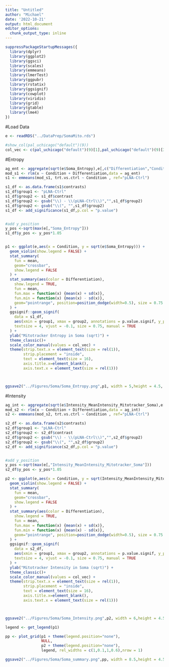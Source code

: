 ```yaml
---
title: "Untitled"
author: "Michael"
date: '2022-10-21'
output: html_document
editor_options: 
  chunk_output_type: inline
---
```




```r
suppressPackageStartupMessages({
  library(dplyr)
  library(ggplot2)
  library(ggsci)
  library(scales)
  library(emmeans)
  library(lmerTest)
  library(ggpubr)
  library(rstatix)
  library(ggsignif)
  library(cowplot)
  library(viridis)
  library(grid)
  library(gtable)
  library(lme4)
})
```




#Load Data
```r
e <- readRDS("../DataPrep/SomaMito.rds")
```



```r
#show_col(pal_uchicago("default")(9))
col_vec <- c(pal_uchicago("default")(9)[1],pal_uchicago("default")(9)[3],pal_uchicago("default")(9)[5])
```



##################
##################

#Entropy
```r
ag_ent <- aggregate(sqrt(e$Soma_Entropy),e[,c("Differentiation","Condition")], FUN=mean)
mod_s1 <- rlm(x ~ Condition + Differentiation,data = ag_ent) 
s1 <- emmeans(mod_s1, trt.vs.ctrl ~ Condition , ref="pLNA-Ctrl")

s1_df <- as.data.frame(s1$contrasts)
s1_df$group1 <- "pLNA-Ctrl"
s1_df$group2 <- s1_df$contrast
s1_df$group2 <- gsub("\\) - \\(pLNA-Ctrl\\)","",s1_df$group2)
s1_df$group2 <- gsub("\\(", "",s1_df$group2)
s1_df <- add_significance(s1_df,p.col = "p.value")


#add y_position
y_pos <-sqrt(max(e[,"Soma_Entropy"]))
s1_df$y_pos <- y_pos*1.05


p1 <- ggplot(e,aes(x = Condition, y = sqrt(e$Soma_Entropy))) + 
  geom_violin(show.legend = FALSE) +
  stat_summary(
    fun = mean,
    geom="crossbar",
    show.legend = FALSE
  ) +
  stat_summary(aes(color = Differentiation),
    show.legend = TRUE,
    fun = mean,
    fun.max = function(x) {mean(x) + sd(x)},
    fun.min = function(x) {mean(x) - sd(x)},
    geom="pointrange", position=position_dodge(width=0.5), size = 0.75
  ) +
  ggsignif::geom_signif(
    data = s1_df,
    aes(xmin = group1, xmax = group2, annotations = p.value.signif, y_position = y_pos),
    textsize = 4, vjust = -0.1, size = 0.75, manual = TRUE
  ) +
  ylab("Mitotracker Entropy in Soma (sqrt)") +
  theme_classic()+
  scale_color_manual(values = col_vec) +
  theme(strip.text.x = element_text(size = rel(1)),
        strip.placement = "inside",
        text = element_text(size = 16), 
        axis.title.x=element_blank(),
        axis.text.x = element_text(size = rel(1)))



ggsave2("../Figures/Soma/Soma_Entropy.png",p1, width = 5,height = 4.5, bg = "white")
```



#Intensity
```r
ag_int <- aggregate(sqrt(e$Intensity_MeanIntensity_Mitotracker_Soma),e[,c("Differentiation","Condition")], FUN=mean)
mod_s2 <- rlm(x ~ Condition + Differentiation,data = ag_int) 
s2 <- emmeans(mod_s2, trt.vs.ctrl ~ Condition , ref="pLNA-Ctrl")

s2_df <- as.data.frame(s2$contrasts)
s2_df$group1 <- "pLNA-Ctrl"
s2_df$group2 <- s2_df$contrast
s2_df$group2 <- gsub("\\) - \\(pLNA-Ctrl\\)","",s2_df$group2)
s2_df$group2 <- gsub("\\(", "",s2_df$group2)
s2_df <- add_significance(s2_df,p.col = "p.value")


#add y_position
y_pos <-sqrt(max(e[,"Intensity_MeanIntensity_Mitotracker_Soma"]))
s2_df$y_pos <- y_pos*1.05

p2 <- ggplot(e,aes(x = Condition, y = sqrt(Intensity_MeanIntensity_Mitotracker_Soma))) + 
  geom_violin(show.legend = FALSE) +
  stat_summary(
    fun = mean,
    geom="crossbar",
    show.legend = FALSE
  ) +
  stat_summary(aes(color = Differentiation),
    show.legend = TRUE,
    fun = mean,
    fun.max = function(x) {mean(x) + sd(x)},
    fun.min = function(x) {mean(x) - sd(x)},
    geom="pointrange", position=position_dodge(width=0.5), size = 0.75
  ) +
  ggsignif::geom_signif(
    data = s2_df,
    aes(xmin = group1, xmax = group2, annotations = p.value.signif, y_position = y_pos),
    textsize = 4, vjust = -0.1, size = 0.75, manual = TRUE
  ) +
  ylab("Mitotracker Intensity in Soma (sqrt)") +
  theme_classic()+
  scale_color_manual(values = col_vec) +
  theme(strip.text.x = element_text(size = rel(1)),
        strip.placement = "inside",
        text = element_text(size = 16), 
        axis.title.x=element_blank(),
        axis.text.x = element_text(size = rel(1)))



ggsave2("../Figures/Soma/Soma_Intensity.png",p2, width = 6,height = 4.5, bg = "white")
```

```r
legend <- get_legend(p1)

pp <- plot_grid(p1 + theme(legend.position="none"),
                NULL,
                p2 + theme(legend.position="none"),
                legend, rel_widths = c(1,0.1,1,0.6),nrow = 1)

ggsave2("../Figures/Soma/Soma_summary.png",pp, width = 8.5,height = 4.5, bg = "white")
```



